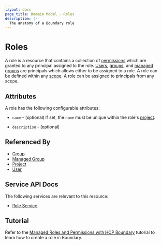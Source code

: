 ```yaml
---
layout: docs
page_title: Domain Model - Roles
description: |-
  The anatomy of a Boundary role
---
```


# Roles

A role is a resource
that contains a collection of [permissions][]
which are granted to any principal assigned to the role.
[Users][], [groups][], and [managed groups][] are principals
which allows either to be assigned to a role.
A role can be defined within any [scope][].
A role can be assigned to principals from any scope.

## Attributes

A role has the following configurable attributes:

- `name` - (optional)
  If set, the `name` must be unique within the role's [project][].

- `description` - (optional)

## Referenced By

- [Group][]
- [Managed Group][]
- [Project][]
- [User][]

[group]: /docs/concepts/domain-model/groups
[groups]: /docs/concepts/domain-model/groups
[managed group]: /docs/concepts/domain-model/managed-groups
[managed groups]: /docs/concepts/domain-model/managed-groups
[permissions]: /docs/concepts/security/permissions
[project]: /docs/concepts/domain-model/scopes#projects
[scope]: /docs/concepts/domain-model/scopes
[user]: /docs/concepts/domain-model/users
[users]: /docs/concepts/domain-model/users

## Service API Docs

The following services are relevant to this resource:

- [Role Service](/api-docs/role-service)

## Tutorial

Refer to the [Managed Roles and Permissions with HCP Boundary](https://learn.hashicorp.com/tutorials/boundary/hcp-manage-roles) tutorial to learn how to create a role in Boundary.
